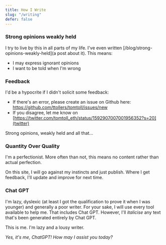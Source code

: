 ```yaml
---
title: How I Write
slug: "/writing"
defer: false
---
```


### Strong opinions weakly held
I try to live by this in all parts of my life.
I've even written [/blog/strong-opinions-weakly-held](a post about it).
This means:
- I may express ignorant opinions
- I want to be told when I'm wrong

### Feedback
I'd be a hypocrite if I didn't solicit some feedback:
- If there's an error, please create an issue on Github here: https://github.com/ttollers/tomtoll/issues/new
- If you disagree, let me know on [https://twitter.com/tomtoll_eth/status/1592907007001956352?s=20](twitter)

Strong opinions, weakly held and all that...

### Quantity Over Quality
I'm a perfectionist.
More often than not, this means no content rather than actual perfection.

On this site, I will go against my instincts and just publish.
Where I get feedback, I'll update and improve for next time.

### Chat GPT
I'm lazy, dyslexic (at least I got the qualification to prove it when I was younger) and generally a poor writer.
For your sake, I will use every tool available to help me. That includes Chat GPT.
However, I'll *italicise* any text that's been generated entirely by Chat GPT.

This is me. I'm lazy and a lousy writer.

*Yes, it's me, ChatGPT! How may I assist you today?*
